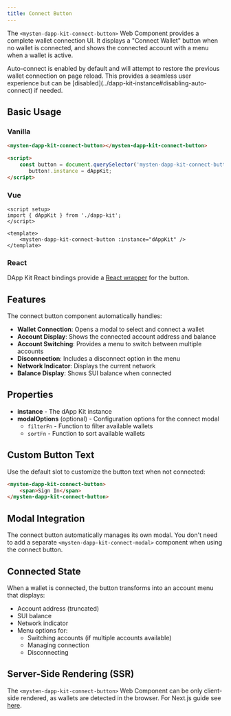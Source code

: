 ```yaml
---
title: Connect Button
---
```


The `<mysten-dapp-kit-connect-button>` Web Component provides a complete wallet connection UI. It
displays a "Connect Wallet" button when no wallet is connected, and shows the connected account with
a menu when a wallet is active.

<Callout>
	Auto-connect is enabled by default and will attempt to restore the previous wallet connection on
	page reload. This provides a seamless user experience but can be
	[disabled](../dapp-kit-instance#disabling-auto-connect) if needed.
</Callout>

## Basic Usage

### Vanilla

```html
<mysten-dapp-kit-connect-button></mysten-dapp-kit-connect-button>

<script>
	const button = document.querySelector('mysten-dapp-kit-connect-button');
	   button!.instance = dAppKit;
</script>
```

### Vue

```vue
<script setup>
import { dAppKit } from './dapp-kit';
</script>

<template>
	<mysten-dapp-kit-connect-button :instance="dAppKit" />
</template>
```

### React

DApp Kit React bindings provide a
[React wrapper](../framework-guides/react/components/connect-button) for the button.

## Features

The connect button component automatically handles:

- **Wallet Connection**: Opens a modal to select and connect a wallet
- **Account Display**: Shows the connected account address and balance
- **Account Switching**: Provides a menu to switch between multiple accounts
- **Disconnection**: Includes a disconnect option in the menu
- **Network Indicator**: Displays the current network
- **Balance Display**: Shows SUI balance when connected

## Properties

- **instance** - The dApp Kit instance
- **modalOptions** (optional) - Configuration options for the connect modal
  - `filterFn` - Function to filter available wallets
  - `sortFn` - Function to sort available wallets

## Custom Button Text

Use the default slot to customize the button text when not connected:

```html
<mysten-dapp-kit-connect-button>
	<span>Sign In</span>
</mysten-dapp-kit-connect-button>
```

## Modal Integration

The connect button automatically manages its own modal. You don't need to add a separate
`<mysten-dapp-kit-connect-modal>` component when using the connect button.

## Connected State

When a wallet is connected, the button transforms into an account menu that displays:

- Account address (truncated)
- SUI balance
- Network indicator
- Menu options for:
  - Switching accounts (if multiple accounts available)
  - Managing connection
  - Disconnecting

## Server-Side Rendering (SSR)

The `<mysten-dapp-kit-connect-button>` Web Component can be only client-side rendered, as wallets
are detected in the browser. For Next.js guide see [here](../framework-guides/next-js).
